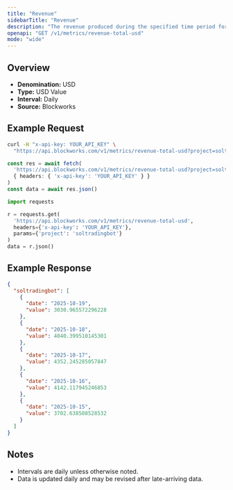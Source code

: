 ```yaml
---
title: "Revenue"
sidebarTitle: "Revenue"
description: "The revenue produced during the specified time period for given project."
openapi: "GET /v1/metrics/revenue-total-usd"
mode: "wide"
---
```


## Overview

- **Denomination:** USD
- **Type:** USD Value
- **Interval:** Daily
- **Source:** Blockworks

## Example Request

<CodeGroup>

```bash cURL
curl -H "x-api-key: YOUR_API_KEY" \
  "https://api.blockworks.com/v1/metrics/revenue-total-usd?project=soltradingbot"
```

```typescript TypeScript
const res = await fetch(
  'https://api.blockworks.com/v1/metrics/revenue-total-usd?project=soltradingbot',
  { headers: { 'x-api-key': 'YOUR_API_KEY' } }
)
const data = await res.json()
```

```python Python
import requests

r = requests.get(
  'https://api.blockworks.com/v1/metrics/revenue-total-usd',
  headers={'x-api-key': 'YOUR_API_KEY'},
  params={'project': 'soltradingbot'}
)
data = r.json()
```

</CodeGroup>

## Example Response

```json
{
  "soltradingbot": [
    {
      "date": "2025-10-19",
      "value": 3030.965572296228
    },
    {
      "date": "2025-10-18",
      "value": 4040.399510145301
    },
    {
      "date": "2025-10-17",
      "value": 4352.245285057847
    },
    {
      "date": "2025-10-16",
      "value": 4142.117945246853
    },
    {
      "date": "2025-10-15",
      "value": 3702.638508528532
    }
  ]
}
```

## Notes
- Intervals are daily unless otherwise noted.
- Data is updated daily and may be revised after late-arriving data.